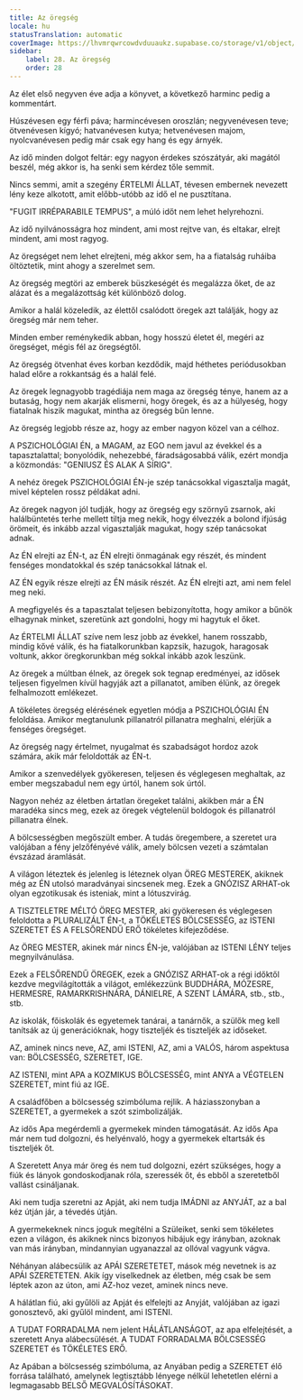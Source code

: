 ```yaml
---
title: Az öregség
locale: hu
statusTranslation: automatic
coverImage: https://lhvmrqwrcowdvduuaukz.supabase.co/storage/v1/object/public/strapi-uploads/small_cover-educacion-fundamental.webp-2d51a7828a2b1309555be27f7e2a61a0.webp
sidebar:
    label: 28. Az öregség
    order: 28
---
```

Az élet első negyven éve adja a könyvet, a következő harminc pedig a kommentárt.

Húszévesen egy férfi páva; harmincévesen oroszlán; negyvenévesen teve; ötvenévesen kígyó; hatvanévesen kutya; hetvenévesen majom, nyolcvanévesen pedig már csak egy hang és egy árnyék.

Az idő minden dolgot feltár: egy nagyon érdekes szószátyár, aki magától beszél, még akkor is, ha senki sem kérdez tőle semmit.

Nincs semmi, amit a szegény ÉRTELMI ÁLLAT, tévesen embernek nevezett lény keze alkotott, amit előbb-utóbb az idő el ne pusztítana.

"FUGIT IRRÉPARABILE TEMPUS", a múló időt nem lehet helyrehozni.

Az idő nyilvánosságra hoz mindent, ami most rejtve van, és eltakar, elrejt mindent, ami most ragyog.

Az öregséget nem lehet elrejteni, még akkor sem, ha a fiatalság ruháiba öltöztetik, mint ahogy a szerelmet sem.

Az öregség megtöri az emberek büszkeségét és megalázza őket, de az alázat és a megalázottság két különböző dolog.

Amikor a halál közeledik, az élettől csalódott öregek azt találják, hogy az öregség már nem teher.

Minden ember reménykedik abban, hogy hosszú életet él, megéri az öregséget, mégis fél az öregségtől.

Az öregség ötvenhat éves korban kezdődik, majd héthetes periódusokban halad előre a rokkantság és a halál felé.

Az öregek legnagyobb tragédiája nem maga az öregség ténye, hanem az a butaság, hogy nem akarják elismerni, hogy öregek, és az a hülyeség, hogy fiatalnak hiszik magukat, mintha az öregség bűn lenne.

Az öregség legjobb része az, hogy az ember nagyon közel van a célhoz.

A PSZICHOLÓGIAI ÉN, a MAGAM, az EGO nem javul az évekkel és a tapasztalattal; bonyolódik, nehezebbé, fáradságosabbá válik, ezért mondja a közmondás: "GENIUSZ ÉS ALAK A SÍRIG".

A nehéz öregek PSZICHOLÓGIAI ÉN-je szép tanácsokkal vigasztalja magát, mivel képtelen rossz példákat adni.

Az öregek nagyon jól tudják, hogy az öregség egy szörnyű zsarnok, aki halálbüntetés terhe mellett tiltja meg nekik, hogy élvezzék a bolond ifjúság örömeit, és inkább azzal vigasztalják magukat, hogy szép tanácsokat adnak.

Az ÉN elrejti az ÉN-t, az ÉN elrejti önmagának egy részét, és mindent fenséges mondatokkal és szép tanácsokkal látnak el.

AZ ÉN egyik része elrejti az ÉN másik részét. Az ÉN elrejti azt, ami nem felel meg neki.

A megfigyelés és a tapasztalat teljesen bebizonyította, hogy amikor a bűnök elhagynak minket, szeretünk azt gondolni, hogy mi hagytuk el őket.

Az ÉRTELMI ÁLLAT szíve nem lesz jobb az évekkel, hanem rosszabb, mindig kővé válik, és ha fiatalkorunkban kapzsik, hazugok, haragosak voltunk, akkor öregkorunkban még sokkal inkább azok leszünk.

Az öregek a múltban élnek, az öregek sok tegnap eredményei, az idősek teljesen figyelmen kívül hagyják azt a pillanatot, amiben élünk, az öregek felhalmozott emlékezet.

A tökéletes öregség elérésének egyetlen módja a PSZICHOLÓGIAI ÉN feloldása. Amikor megtanulunk pillanatról pillanatra meghalni, elérjük a fenséges öregséget.

Az öregség nagy értelmet, nyugalmat és szabadságot hordoz azok számára, akik már feloldották az ÉN-t.

Amikor a szenvedélyek gyökeresen, teljesen és véglegesen meghaltak, az ember megszabadul nem egy úrtól, hanem sok úrtól.

Nagyon nehéz az életben ártatlan öregeket találni, akikben már a ÉN maradéka sincs meg, ezek az öregek végtelenül boldogok és pillanatról pillanatra élnek.

A bölcsességben megőszült ember. A tudás öregembere, a szeretet ura valójában a fény jelzőfényévé válik, amely bölcsen vezeti a számtalan évszázad áramlását.

A világon léteztek és jelenleg is léteznek olyan ÖREG MESTEREK, akiknek még az ÉN utolsó maradványai sincsenek meg. Ezek a GNÓZISZ ARHAT-ok olyan egzotikusak és isteniak, mint a lótuszvirág.

A TISZTELETRE MÉLTÓ ÖREG MESTER, aki gyökeresen és véglegesen feloldotta a PLURALIZÁLT ÉN-t, a TÖKÉLETES BÖLCSESSÉG, az ISTENI SZERETET ÉS A FELSŐRENDŰ ERŐ tökéletes kifejeződése.

Az ÖREG MESTER, akinek már nincs ÉN-je, valójában az ISTENI LÉNY teljes megnyilvánulása.

Ezek a FELSŐRENDŰ ÖREGEK, ezek a GNÓZISZ ARHAT-ok a régi időktől kezdve megvilágították a világot, emlékezzünk BUDDHÁRA, MÓZESRE, HERMESRE, RAMARKRISHNÁRA, DÁNIELRE, A SZENT LÁMÁRA, stb., stb., stb.

Az iskolák, főiskolák és egyetemek tanárai, a tanárnők, a szülők meg kell tanítsák az új generációknak, hogy tiszteljék és tiszteljék az időseket.

AZ, aminek nincs neve, AZ, ami ISTENI, AZ, ami a VALÓS, három aspektusa van: BÖLCSESSÉG, SZERETET, IGE.

AZ ISTENI, mint APA a KOZMIKUS BÖLCSESSÉG, mint ANYA a VÉGTELEN SZERETET, mint fiú az IGE.

A családfőben a bölcsesség szimbóluma rejlik. A háziasszonyban a SZERETET, a gyermekek a szót szimbolizálják.

Az idős Apa megérdemli a gyermekek minden támogatását. Az idős Apa már nem tud dolgozni, és helyénvaló, hogy a gyermekek eltartsák és tiszteljék őt.

A Szeretett Anya már öreg és nem tud dolgozni, ezért szükséges, hogy a fiúk és lányok gondoskodjanak róla, szeressék őt, és ebből a szeretetből vallást csináljanak.

Aki nem tudja szeretni az Apját, aki nem tudja IMÁDNI az ANYJÁT, az a bal kéz útján jár, a tévedés útján.

A gyermekeknek nincs joguk megítélni a Szüleiket, senki sem tökéletes ezen a világon, és akiknek nincs bizonyos hibájuk egy irányban, azoknak van más irányban, mindannyian ugyanazzal az ollóval vagyunk vágva.

Néhányan alábecsülik az APÁI SZERETETET, mások még nevetnek is az APÁI SZERETETEN. Akik így viselkednek az életben, még csak be sem léptek azon az úton, ami AZ-hoz vezet, aminek nincs neve.

A hálátlan fiú, aki gyűlöli az Apját és elfelejti az Anyját, valójában az igazi gonosztevő, aki gyűlöl mindent, ami ISTENI.

A TUDAT FORRADALMA nem jelent HÁLÁTLANSÁGOT, az apa elfelejtését, a szeretett Anya alábecsülését. A TUDAT FORRADALMA BÖLCSESSÉG SZERETET és TÖKÉLETES ERŐ.

Az Apában a bölcsesség szimbóluma, az Anyában pedig a SZERETET élő forrása található, amelynek legtisztább lényege nélkül lehetetlen elérni a legmagasabb BELSŐ MEGVALÓSÍTÁSOKAT.


